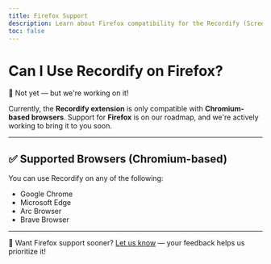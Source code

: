 ```yaml
---
title: Firefox Support
description: Learn about Firefox compatibility for the Recordify (Screenity) extension and supported browsers.
toc: false
---
```


# Can I Use Recordify on Firefox?

🚫 Not yet — but we're working on it!

Currently, the **Recordify extension** is only compatible with **Chromium-based browsers**. Support for **Firefox** is on our roadmap, and we're actively working to bring it to you soon.

---

## ✅ Supported Browsers (Chromium-based)

You can use Recordify on any of the following:

- Google Chrome  
- Microsoft Edge  
- Arc Browser  
- Brave Browser

---

🔔 Want Firefox support sooner? [Let us know](#) — your feedback helps us prioritize it!

